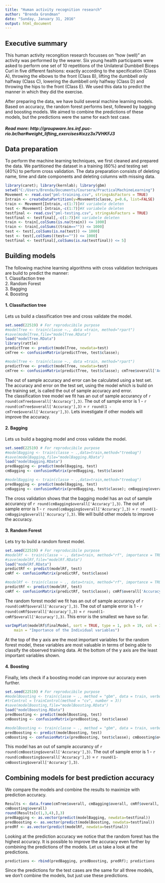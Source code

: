 ```yaml
---
title: "Human activity recognition research"
author: "Brenda Grondman"
date: "Sunday, January 31, 2016"
output: html_document
---
```


## Executive summary
This human activity recongition research focusses on "how (well)" an activity was performed by the wearer. Six young health participants were asked to perform one set of 10 repetitions of the Unilateral Dumbbell Biceps Curl in five different fashions: exactly according to the specification (Class A), throwing the elbows to the front (Class B), lifting the dumbbell only halfway (Class C), lowering the dumbbell only halfway (Class D) and throwing the hips to the front (Class E). We used this data to predict the manner in which they did the exercise. 

After preparing the data, we have build several machine learning models. Based on accuracy, the random forest performs best, follewed by bagging and boosting models. We aimed to combine the predictions of these models, but the predictions were the same for each test case. 

##### Read more: http://groupware.les.inf.puc-rio.br/har#weight_lifting_exercises#ixzz3x7VHKFJ3

## Data preparation

To perform the machine learning techniques, we first cleaned and prepared the data. We partitioned the dataset in a training (60%) and testing set (40%) to perform cross validation. The data preparation consists of deleting name, time and date components and deleting columns with missing data. 
```r
library(caret); library(kernlab); library(gbm)
setwd("C:/Users/Brenda/Documents/Coursera/PracticalMachineLearning")
Movement <- read.csv("pml-training.csv", stringsAsFactors = TRUE)
Intrain <- createDataPartition(y=Movement$classe, p=0.6, list=FALSE)
train <- Movement[Intrain,-c(1:7)]#X variabele deleten
test <- Movement[-Intrain,-c(1:7)]#X variabele deleten
testfinal <- read.csv("pml-testing.csv", stringsAsFactors = TRUE)
testfinal <- testfinal[,-c(1:7)]#X variabele deleten
train <- train[,colSums(is.na(train)) <= 1000] 
train <- train[,colSums((train=="")) <= 1000] 
test <- test[,colSums(is.na(test)) <= 1000] 
test <- test[,colSums((test=="")) <= 1000] 
testfinal <- testfinal[,colSums(is.na(testfinal)) <= 5] 
```

## Building models
The following machine learning algorithms with cross validation techniques are build to predict the manner:  
1. Classifaction tree  
2. Random Forest  
3. Bagging  
4. Boosting  

#### 1. Classifaction tree  

Lets us build a classification tree and cross validate the model. 

```r
set.seed(22519) # For reproducibile purpose
#modelTree <- train(classe ~., data =train, method="rpart")
#save(modelTree,file="modelTree.RData")
load("modelTree.RData")
library(rattle)
predictTree <- predict(modelTree, newdata=test)
cmTree <- confusionMatrix(predictTree, test$classe); 
```

```r
#modelTree <- train(classe ~., data =train, method="rpart")
predictTree <- predict(modelTree, newdata=test)
cmTree <- confusionMatrix(predictTree, test$classe); cmTree$overall['Accuracy']
```  
The out of sample accuracy and error can be calculated using a test set. The accuracy and error on the test set, using the model which is build on the training set, is called the out of sample accuracy and error.  
The classification tree model we fit has an out of sample accurancy of `r round(cmTree$overall['Accuracy'],3)`. The out of sample error is 1 - `r round(cmTree$overall['Accuracy'],3)` = `r round(1 - cmTree$overall['Accuracy'],3)`. Lets investigate if other models will improve the accuracy. 

#### 2. Bagging
Lets us build a bagging model and cross validate the model. 

```r
set.seed(22519) # For reproducibile purpose
#modelBagging <- train(classe ~ .,data=train,method="treebag")
#save(modelBagging,file="modelBagging.RData")
load("modelBagging.RData")
predBagging <- predict(modelBagging, test)
cmBagging <- confusionMatrix(predBagging, test$classe)
```

```r
#modelBagging <- train(classe ~ .,data=train,method="treebag")
predBagging <- predict(modelBagging, test)
cmBagging <- confusionMatrix(predBagging, test$classe); cmBagging$overall['Accuracy']
```  

The cross validation shows that the bagging model has an out of sample accurancy of `r round(cmBagging$overall['Accuracy'],3)`. The out of sample error is 1 - `r round(cmBagging$overall['Accuracy'],3)` = `r round(1- cmBagging$overall['Accuracy'],3)`. We will build other models to improve the accuracy. 

#### 3. Random Forest
Lets try to build a random forest model.

```r
set.seed(22519) # For reproducibile purpose
#modelRf <- train(classe ~ ., data=train, method="rf", importance = TRUE)
#save(modelRf,file="modelRf.RData")
load("modelRf.RData")
predictRf <- predict(modelRf, test)
cmRf <- confusionMatrix(predictRf, test$classe)
```

```r
#modelRf <- train(classe ~ ., data=train, method="rf", importance = TRUE)
predictRf <- predict(modelRf, test)
cmRf <- confusionMatrix(predictRf, test$classe); cmRf$overall['Accuracy']
``` 

The random forest model we fit has an out of sample accurancy of `r round(cmRf$overall['Accuracy'],3)`. The out of sample error is 1 - `r round(cmRf$overall['Accuracy'],3)` = `r round(1- cmRf$overall['Accuracy'],3)`. This error is the smallest we have so far.

```r
varImpPlot(modelRf$finalModel, sort = TRUE, type = 1, pch = 19, col = 1, cex = 1, 
    main = "Importance of the Individual variables")
```  
At the top of the y axis are the most important variables for the random forest model, these variables are most valuable in terms of being able to classify the observed training data. At the bottom of the y axis are the least important variables shown. 

#### 4. Boosting

Finally, lets check if a boosting model can improve our accuracy even further. 

```r
set.seed(22519) # For reproducibile purpose
#modelBoosting <- train(classe ~ ., method = "gbm", data = train, verbose = F, 
#trControl = trainControl(method = "cv", number = 3))
#save(modelBoosting,file="modelBoosting.RData")
load("modelBoosting.RData")
predBoosting <- predict(modelBoosting, test)
cmBoosting <- confusionMatrix(predBoosting, test$classe)
```

```r
#modelBoosting <- train(classe ~ ., method = "gbm", data = train, verbose = F, 
predBoosting <- predict(modelBoosting, test)
cmBoosting <- confusionMatrix(predBoosting, test$classe); cmBoosting$overall['Accuracy']
``` 
This model has an out of sample accurancy of `r round(cmBoosting$overall['Accuracy'],3)`. The out of sample error is 1 - `r round(cmBoosting$overall['Accuracy'],3)` = `r round(1- cmBoosting$overall['Accuracy'],3)`.

## Combining models for best prediction accuracy
We compare the models and combine the results to maximize with prediction accuracy.
```r
Results <- data.frame(cmTree$overall, cmBagging$overall, cmRf$overall, 
cmBoosting$overall)
round(Results[c(1,3,4),],3)
predBagging <- as.vector(predict(modelBagging, newdata=testfinal))
predBoosting <- as.vector(predict(modelBoosting, newdata=testfinal))
predRf <- as.vector(predict(modelRf, newdata=testfinal))
```

Looking at the prediction accuracy we notice that the random forest has the highest accuracy. It is possible to improve the accuracy even further by combining the predictions of the models. Let us take a look at the predictions. 
```r
predictions <- rbind(predBagging, predBoosting, predRf); predictions
```
Since the predictions for the test cases are the same for all three models, we don't combine the models, but just use these predictions. 
